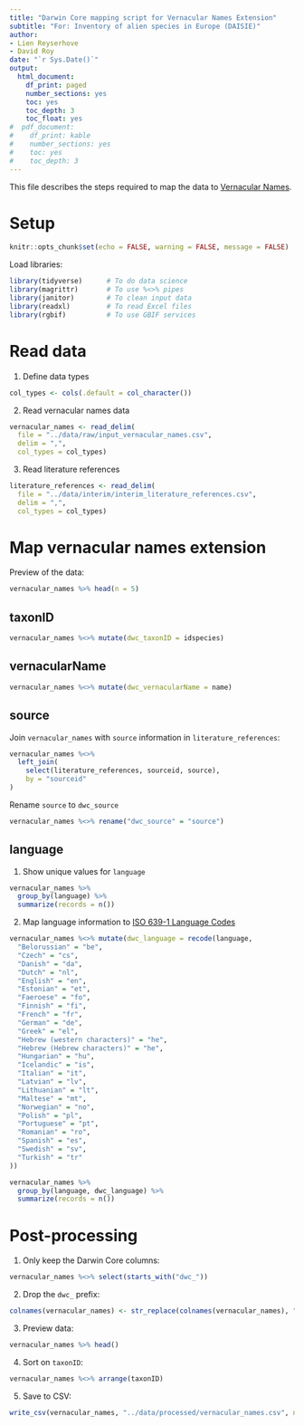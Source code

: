 ```yaml
---
title: "Darwin Core mapping script for Vernacular Names Extension"
subtitle: "For: Inventory of alien species in Europe (DAISIE)"
author:
- Lien Reyserhove
- David Roy
date: "`r Sys.Date()`"
output:
  html_document:
    df_print: paged
    number_sections: yes
    toc: yes
    toc_depth: 3
    toc_float: yes
#  pdf_document:
#    df_print: kable
#    number_sections: yes
#    toc: yes
#    toc_depth: 3
---
```


This file describes the steps required to map the data to [Vernacular Names](http://rs.gbif.org/extension/gbif/1.0/vernacularname.xml).

# Setup 

```r
knitr::opts_chunk$set(echo = FALSE, warning = FALSE, message = FALSE)
```

Load libraries:

```r
library(tidyverse)      # To do data science
library(magrittr)       # To use %<>% pipes
library(janitor)        # To clean input data
library(readxl)         # To read Excel files
library(rgbif)          # To use GBIF services
```

# Read data

1. Define data types

```r
col_types <- cols(.default = col_character())
```

2. Read vernacular names data

```r
vernacular_names <- read_delim(
  file = "../data/raw/input_vernacular_names.csv", 
  delim = ",",
  col_types = col_types) 
```

3. Read literature references

```r
literature_references <- read_delim(
  file = "../data/interim/interim_literature_references.csv", 
  delim = ",",
  col_types = col_types) 
```

# Map vernacular names extension

Preview of the data:

```r
vernacular_names %>% head(n = 5)
```

## taxonID

```r
vernacular_names %<>% mutate(dwc_taxonID = idspecies) 
```

## vernacularName

```r
vernacular_names %<>% mutate(dwc_vernacularName = name) 
```

## source

Join `vernacular_names` with `source` information in `literature_references`:

```r
vernacular_names %<>% 
  left_join(
    select(literature_references, sourceid, source),
    by = "sourceid"
) 
```

Rename `source` to `dwc_source`

```r
vernacular_names %<>% rename("dwc_source" = "source") 
```

## language

1. Show unique values for `language`

```r
vernacular_names %>% 
  group_by(language) %>% 
  summarize(records = n())
```

2. Map language information to [ISO 639-1 Language Codes](https://tools.gbif.org/dwca-validator/vocabulary.do?id=http://iso.org/639-1)

```r
vernacular_names %<>% mutate(dwc_language = recode(language,
  "Belorussian" = "be",
  "Czech" = "cs",
  "Danish" = "da",
  "Dutch" = "nl",
  "English" = "en",
  "Estonian" = "et",
  "Faeroese" = "fo",
  "Finnish" = "fi",
  "French" = "fr",
  "German" = "de",
  "Greek" = "el",
  "Hebrew (western characters)" = "he",
  "Hebrew (Hebrew characters)" = "he",
  "Hungarian" = "hu",
  "Icelandic" = "is",
  "Italian" = "it",
  "Latvian" = "lv",
  "Lithuanian" = "lt",
  "Maltese" = "mt",
  "Norwegian" = "no",
  "Polish" = "pl",
  "Portuguese" = "pt",
  "Romanian" = "ro",
  "Spanish" = "es",
  "Swedish" = "sv",
  "Turkish" = "tr"
))
```

```r
vernacular_names %>% 
  group_by(language, dwc_language) %>% 
  summarize(records = n())
```

# Post-processing

1. Only keep the Darwin Core columns:

```r
vernacular_names %<>% select(starts_with("dwc_"))
```

2. Drop the `dwc_` prefix:

```r
colnames(vernacular_names) <- str_replace(colnames(vernacular_names), "dwc_", "")
```

3. Preview data:

```r
vernacular_names %>% head()
```

4. Sort on `taxonID`:

```r
vernacular_names %<>% arrange(taxonID) 
```

5. Save to CSV:

```r
write_csv(vernacular_names, "../data/processed/vernacular_names.csv", na = "")
```
